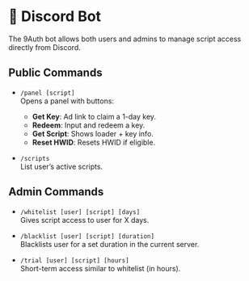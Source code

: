 # 🤖 Discord Bot

The 9Auth bot allows both users and admins to manage script access directly from Discord.

## Public Commands

- `/panel [script]`  
  Opens a panel with buttons:
  - **Get Key**: Ad link to claim a 1-day key.
  - **Redeem**: Input and redeem a key.
  - **Get Script**: Shows loader + key info.
  - **Reset HWID**: Resets HWID if eligible.

- `/scripts`  
  List user’s active scripts.

## Admin Commands

- `/whitelist [user] [script] [days]`  
  Gives script access to user for X days.

- `/blacklist [user] [script] [duration]`  
  Blacklists user for a set duration in the current server.

- `/trial [user] [script] [hours]`  
  Short-term access similar to whitelist (in hours).
